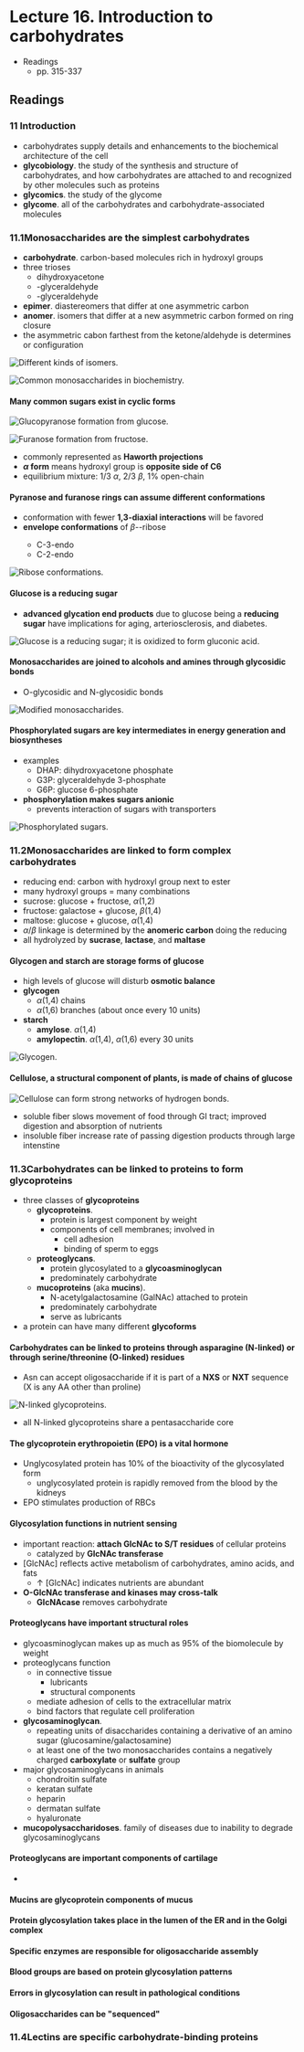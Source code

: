 # Lecture 16. Introduction to carbohydrates

- Readings
  - pp. 315-337

## Readings

### 11<SPACE/> Introduction
- carbohydrates supply details and enhancements to the biochemical architecture of the cell
- **glycobiology**. the study of the synthesis and structure of carbohydrates, and how carbohydrates are attached to and recognized by other molecules such as proteins
- **glycomics**. the study of the glycome
- **glycome**. all of the carbohydrates and carbohydrate-associated molecules

### 11.1<SPACE/>Monosaccharides are the simplest carbohydrates
- **carbohydrate**. carbon-based molecules rich in hydroxyl groups
- three trioses
  - dihydroxyacetone
  - <D/>-glyceraldehyde
  - <L/>-glyceraldehyde
- **epimer**. diastereomers that differ at one asymmetric carbon
- **anomer**. isomers that differ at a new asymmetric carbon formed on ring closure
- the asymmetric cabon farthest from the ketone/aldehyde is determines <L/> or <D/> configuration

![Different kinds of isomers.](./isomers.png)

![Common monosaccharides in biochemistry.](./monosaccharides.png)

#### Many common sugars exist in cyclic forms

![Glucopyranose formation from glucose.](./pyranose-formation.png)

![Furanose formation from fructose.](./furanose-formation.png)

- commonly represented as **Haworth projections**
- **$\alpha$ form** means hydroxyl group is **opposite side of C6**
- equilibrium mixture: 1/3 $\alpha$, 2/3 $\beta$, 1% open-chain

#### Pyranose and furanose rings can assume different conformations

- conformation with fewer **1,3-diaxial interactions** will be favored 
- **envelope conformations** of $\beta$-<D/>-ribose
  - C-3-endo
  - C-2-endo

![Ribose conformations.](./endo.png)

#### Glucose is a reducing sugar
- **advanced glycation end products** due to glucose being a **reducing sugar** have implications for aging, arteriosclerosis, and diabetes.

![Glucose is a reducing sugar; it is oxidized to form gluconic acid.](./glucose-oxidation.png)

#### Monosaccharides are joined to alcohols and amines through glycosidic bonds
- O-glycosidic and N-glycosidic bonds

![Modified monosaccharides.](./modifications.png)

#### Phosphorylated sugars are key intermediates in energy generation and biosyntheses
- examples
  - DHAP: dihydroxyacetone phosphate
  - G3P: glyceraldehyde 3-phosphate
  - G6P: glucose 6-phosphate
- **phosphorylation makes sugars anionic**
  - prevents interaction of sugars with transporters

![Phosphorylated sugars.](./phosphorylated-sugars.png)

### 11.2<SPACE/>Monosaccharides are linked to form complex carbohydrates

- reducing end: carbon with hydroxyl group next to ester
- many hydroxyl groups = many combinations
- sucrose: glucose + fructose, $\alpha$(1,2)
- fructose: galactose + glucose, $\beta$(1,4)
- maltose: glucose + glucose, $\alpha$(1,4)
- $\alpha$/$\beta$ linkage is determined by the **anomeric carbon** doing the reducing
- all hydrolyzed by **sucrase**, **lactase**, and **maltase**

#### Glycogen and starch are storage forms of glucose
- high levels of glucose will disturb **osmotic balance**
- **glycogen**
  - $\alpha$(1,4) chains
  - $\alpha$(1,6) branches (about once every 10 units)
- **starch**
  - **amylose**. $\alpha$(1,4)
  - **amylopectin**. $\alpha$(1,4), $\alpha$(1,6) every 30 units

![Glycogen.](./glycogen.png)

#### Cellulose, a structural component of plants, is made of chains of glucose

![Cellulose can form strong networks of hydrogen bonds.](./cellulose.png)

- soluble fiber slows movement of food through GI tract; improved digestion and absorption of nutrients
- insoluble fiber increase rate of passing digestion products through large intenstine

### 11.3<SPACE/>Carbohydrates can be linked to proteins to form glycoproteins
- three classes of **glycoproteins**
  - **glycoproteins**.
    - protein is largest component by weight
    - components of cell membranes; involved in
      - cell adhesion
      - binding of sperm to eggs
  - **proteoglycans**.
    - protein glycosylated to a **glycoasminoglycan**
    - predominately carbohydrate
  - **mucoproteins** (aka **mucins**).
    - N-acetylgalactosamine (GalNAc) attached to protein
    - predominately carbohydrate
    - serve as lubricants
- a protein can have many different **glycoforms**

#### Carbohydrates can be linked to proteins through asparagine (N-linked) or through serine/threonine (O-linked) residues
- Asn can accept oligosaccharide if it is part of a **NXS** or **NXT** sequence (X is any AA other than proline)

![N-linked glycoproteins.](./n-linked-glycoproteins.png)

- all N-linked glycoproteins share a pentasaccharide core

#### The glycoprotein erythropoietin (EPO) is a vital hormone
- Unglycosylated protein has 10% of the bioactivity of the glycosylated form
  - unglycosylated protein is rapidly removed from the blood by the kidneys
- EPO stimulates production of RBCs

#### Glycosylation functions in nutrient sensing
- important reaction: **attach GlcNAc to S/T residues** of cellular proteins
  - catalyzed by **GlcNAc transferase**
- [GlcNAc] reflects active metabolism of carbohydrates, amino acids, and fats
  - $\uparrow$ [GlcNAc] indicates nutrients are abundant
- **O-GlcNAc transferase and kinases may cross-talk**
  - **GlcNAcase** removes carbohydrate

#### Proteoglycans have important structural roles
- glycoasminoglycan makes up as much as 95% of the biomolecule by weight
- proteoglycans function
  - in connective tissue
    - lubricants
    - structural components
  - mediate adhesion of cells to the extracellular matrix
  - bind factors that regulate cell proliferation
- **glycosaminoglycan**.
  - repeating units of disaccharides containing a derivative of an amino sugar (glucosamine/galactosamine)
  - at least one of the two monosaccharides contains a negatively charged **carboxylate** or **sulfate** group
- major glycosaminoglycans in animals
  - chondroitin sulfate
  - keratan sulfate
  - heparin
  - dermatan sulfate
  - hyaluronate
- **mucopolysaccharidoses**. family of diseases due to inability to degrade glycosaminoglycans

#### Proteoglycans are important components of cartilage

- 

#### Mucins are glycoprotein components of mucus

#### Protein glycosylation takes place in the lumen of the ER and in the Golgi complex

#### Specific enzymes are responsible for oligosaccharide assembly

#### Blood groups are based on protein glycosylation patterns

#### Errors in glycosylation can result in pathological conditions

#### Oligosaccharides can be "sequenced"

### 11.4<SPACE/>Lectins are specific carbohydrate-binding proteins